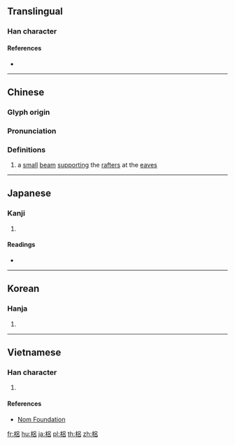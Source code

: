 ==Translingual==

===Han character===
{{Han char|rn=75|rad=木|as=07|sn=11|four=46960|canj=DRHR,DRR|ids=⿰木呂, ⿰木吕}}

====References====
* {{Han ref|kx=0530.010|dkj=14862|dj=0918.020|hdz=21199.020|uh=68A0|ud=26784|bh=D5CD|bd=54733}}

----

==Chinese==
{{zh-forms}}

===Glyph origin===
{{Han etym}}

===Pronunciation===
{{zh-pron
|m=lǚ
|c=leoi5
|mc=y
|oc=y
|ma=
|cat=n
}}

===Definitions===
{{zh-hanzi}}

# a [[small]] [[beam]] [[support]]ing the [[rafter]]s at the [[eave]]s

----

==Japanese==

===Kanji===
{{ja-kanji|grade=|rs=木07}}

# {{defn|lang=ja|sort=木07}}

====Readings====
* {{ja-readings|on=[[りょ]] (ryo)|kun=[[ひさし]] (hisashi)}}

----

==Korean==

===Hanja===
{{ko-hanja|hangeul=[[려]], [[여]]|eumhun=|rv=ryeo, yeo|mr=ryŏ, yŏ|y=lye, ye}}

# {{defn|lang=ko|sort=木07}}

----

==Vietnamese==

===Han character===
{{vi-readings|rs=木07|hanviet=lữ}}

# {{defn|lang=vi|sort=木07}}

====References====
* [http://nomfoundation.org/common/nom_details.php?codepoint=68a0 Nom Foundation]

[[fr:梠]]
[[hu:梠]]
[[ja:梠]]
[[pl:梠]]
[[th:梠]]
[[zh:梠]]